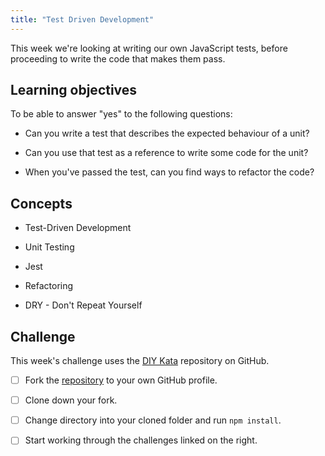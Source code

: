 ```yaml
---
title: "Test Driven Development"
---
```


This week we're looking at writing our own JavaScript tests, before proceeding to write the code that makes them pass.

## Learning objectives

To be able to answer "yes" to the following questions:

- Can you write a test that describes the expected behaviour of a unit?

- Can you use that test as a reference to write some code for the unit?

- When you've passed the test, can you find ways to refactor the code?

## Concepts

- Test-Driven Development

- Unit Testing

- Jest

- Refactoring

- DRY - Don't Repeat Yourself

## Challenge

This week's challenge uses the [DIY Kata](https://github.com/MCRcodes/diy-kata-3) repository on GitHub. 

* [ ] Fork the [repository](https://github.com/MCRcodes/diy-kata-3) to your own GitHub profile.

* [ ] Clone down your fork.

* [ ] Change directory into your cloned folder and run `npm install`.

* [ ] Start working through the challenges linked on the right.

